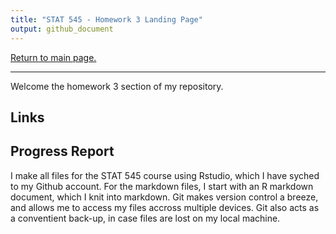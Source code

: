 ```yaml
---
title: "STAT 545 - Homework 3 Landing Page"
output: github_document
---
```


[Return to main page.](https://github.com/HScheiber/STAT545-hw-Scheiber-Hayden/blob/master/README.md "Main page")

---

Welcome the homework 3 section of my repository.

## Links


## Progress Report
I make all files for the STAT 545 course using Rstudio, which I have syched to my Github account. For the markdown files, I start with an R markdown document, which I knit into markdown. Git makes version control a breeze, and allows me to access my files accross multiple devices. Git also acts as a conventient back-up, in case files are lost on my local machine.

